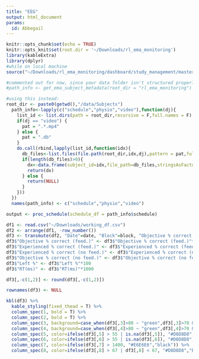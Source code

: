 ```yaml
---
title: "EEG"
output: html_document
params:
  id: Abbegail
---
```


```r
knitr::opts_chunk$set(echo = TRUE)
knitr::opts_knit$set(root.dir = '~/Downloads/rl_ema_monitoring')
library(kableExtra)
library(dplyr)
#while on local machine
source("~/Downloads/rl_ema_monitoring/dashboard/study_management/master_management_source.R")
```

```r
#commented out for now, since your data folder isn't structured properly
#path_info <- get_ema_subject_metadata(root_dir = "rl_ema_monitoring") 

#using this instead: 
root_dir <- paste0(getwd(),"/data/Subjects")
  path_info<-lapply(c("schedule","physio","video"),function(dj){
    list_id <- list.dirs(path = root_dir,recursive = F,full.names = F)
    if(dj == "video") {
      pat = ".*.mp4"
    } else {
      pat = ".db"
    }
    do.call(rbind,lapply(list_id,function(idx){
      db_files<-list.files(file.path(root_dir,idx,dj),pattern = pat,full.names = T,recursive = F,include.dirs = F)
      if(length(db_files)>0){
        dx<-data.frame(subject_id=idx,file_path=db_files,stringsAsFactors = F)
        return(dx)
      } else {
        return(NULL)
      }
    }))
  })
  names(path_info) <- c("schedule","physio","video")

output <- proc_schedule(schedule_df = path_info$schedule)

df1 <- read.csv("~/Downloads/working_df.csv")
df2 <- arrange(df1, -row_number())
df3 <- transmute(df2, "Date"=date, "Block"=block, "Objective % correct (feed.)"=abs_accurate_feed, "Experienced % correct (feed.)"=relative_accuracy_feed, "Objective % correct (no feed.)"=abs_accurate_nofeed, "Experienced % correct (no feed.)"=relative_accuracy_nofeed, "RT(ms)"=mean_rt, "Left %"=side_bias) 
df3$"Objective % correct (feed.)" <- df3$"Objective % correct (feed.)"*100
df3$"Experienced % correct (feed.)" <- df3$"Experienced % correct (feed.)"*100
df3$"Experienced % correct (no feed.)" <- df3$"Experienced % correct (no feed.)"*100
df3$"Objective % correct (no feed.)" <- df3$"Objective % correct (no feed.)"*100
df3$"Left %" <- df3$"Left %"*100
df3$"RT(ms)" <- df3$"RT(ms)"*1000

df3[,-c(1,2)] <- round(df3[,-c(1,2)])

rownames(df3) <- NULL
```


```r
kbl(df3) %>%
  kable_styling(fixed_thead = T) %>%
  column_spec(1, bold = T) %>%
  column_spec(2, bold = T) %>%
  column_spec(3, background=case_when(df3[,3]>80 ~ "green",df3[,3]>70 & df3[,3]<=80 ~ "yellow", df3[,3]<70 ~ "red")) %>%
  column_spec(4, background=case_when(df3[,4]>80 ~ "green",df3[,4]>70 & df3[,4]<=80 ~ "yellow", df3[,4]<70 ~ "red")) %>%
  column_spec(5, color=ifelse(df3[,5] > 55 | is.na(df3[,5]), "#D8D8D8", "black")) %>%
  column_spec(6, color=ifelse(df3[,6] > 55 | is.na(df3[,6]), "#D8D8D8","black")) %>%
  column_spec(7, color=ifelse(df3[,7] > 1400, "#E6E6E6","black")) %>%
  column_spec(8, color=ifelse(df3[,8] > 67 | df3[,8] < 67, "#D8D8D8","black"))
```



